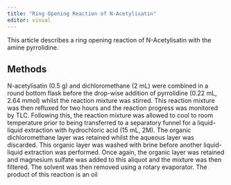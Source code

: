 ```yaml
---
title: "Ring Opening Reaction of N-Acetylisatin"
editor: visual
---
```


This article describes a ring opening reaction of N-Acetylisatin with the amine pyrrolidine.

## Methods

N-acetylisatin (0.5 g) and dichloromethane (2 mL) were combined in a round bottom flask before the drop-wise addition of pyrrolidine (0.22 mL, 2.64 mmol) whilst the reaction mixture was stirred. This reaction mixture was then refluxed for two hours and the reaction progress was monitored by TLC. Following this, the reaction mixture was allowed to cool to room temperature prior to being transferred to a separatory funnel for a liquid-liquid extraction with hydrochloric acid (15 mL, 2M). The organic dichloromethane layer was retained whilst the aqueous layer was discarded. This organic layer was washed with brine before another liquid-liquid extraction was performed. Once again, the organic layer was retained and magnesium sulfate was added to this aliquot and the mixture was then filtered. The solvent was then removed using a rotary evaporator. The product of this reaction is an oil
